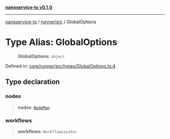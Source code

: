 [**nanoservice-ts v0.1.0**](/docs/ref/README)

***

[nanoservice-ts](/docs/ref/README) / [runner/src](/docs/ref/runner/src/README) / GlobalOptions

# Type Alias: GlobalOptions

> **GlobalOptions**: `object`

Defined in: [core/runner/src/types/GlobalOptions.ts:4](https://github.com/deskree-inc/nanoservice-ts/blob/cd1933c250152cb6abc77d2acbfd230236ada573/core/runner/src/types/GlobalOptions.ts#L4)

## Type declaration

### nodes

> **nodes**: [`NodeMap`](/docs/ref/runner/src/classes/NodeMap)

### workflows

> **workflows**: `WorkflowLocator`
